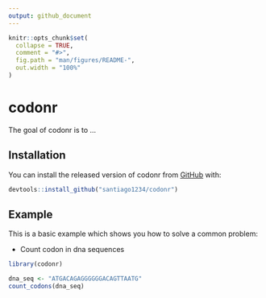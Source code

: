 ```yaml
---
output: github_document
---
```


<!-- README.md is generated from README.Rmd. Please edit that file -->

```r
knitr::opts_chunk$set(
  collapse = TRUE,
  comment = "#>",
  fig.path = "man/figures/README-",
  out.width = "100%"
)
```
# codonr

The goal of codonr is to ...

## Installation

You can install the released version of codonr from [GitHub](https://github.com/santiago1234/codonr) with:

``` r
devtools::install_github("santiago1234/codonr")
```

## Example

This is a basic example which shows you how to solve a common problem:

+ Count codon in dna sequences

```r
library(codonr)

dna_seq <- "ATGACAGAGGGGGGACAGTTAATG"
count_codons(dna_seq)
```
